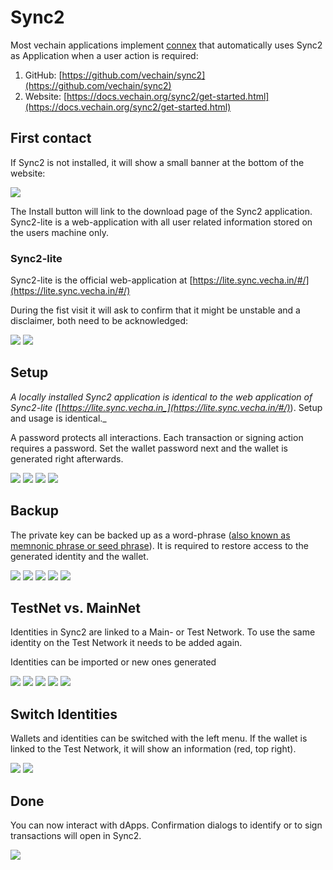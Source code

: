 # Sync2

Most vechain applications implement [connex](https://docs.vechain.org/connex/) that automatically uses Sync2 as Application when a user action is required:

1. GitHub: [https://github.com/vechain/sync2](https://github.com/vechain/sync2)
2. Website: [https://docs.vechain.org/sync2/get-started.html](https://docs.vechain.org/sync2/get-started.html)

## First contact

If Sync2 is not installed, it will show a small banner at the bottom of the website:

![](./Sync2-01.png)

The Install button will link to the download page of the Sync2 application. Sync2-lite is a web-application with all user related information stored on the users machine only.

### Sync2-lite

Sync2-lite is the official web-application at [https://lite.sync.vecha.in/#/](https://lite.sync.vecha.in/#/)

During the fist visit it will ask to confirm that it might be unstable and a disclaimer, both need to be acknowledged:

![](./Sync2-02.png)
![](./Sync2-03.png)

## Setup

_A locally installed Sync2 application is identical to the web application of Sync2-lite (_[_https://lite.sync.vecha.in_](https://lite.sync.vecha.in/#/)_). Setup and usage is identical._

A password protects all interactions. Each transaction or signing action requires a password. Set the wallet password next and the wallet is generated right afterwards.

![](./Sync2-04.png)
![](./Sync2-05.png)
![](./Sync2-06.png)
![](./Sync2-07.png)

## Backup

The private key can be backed up as a word-phrase ([also known as memnonic phrase or seed phrase](https://en.wikipedia.org/wiki/Cryptocurrency\_wallet)). It is required to restore access to the generated identity and the wallet.

![](./Sync2-08.png) ![](./Sync2-09.png) ![](./Sync2-10.png) ![](./Sync2-11.png) ![](./Sync2-12.png)

## TestNet vs. MainNet

Identities in Sync2 are linked to a Main- or Test Network. To use the same identity on the Test Network it needs to be added again.

Identities can be imported or new ones generated

![](./Sync2-13.png) ![](./Sync2-14.png) ![](./Sync2-15.png) ![](./Sync2-16.png) ![](./Sync2-17.png)

## Switch Identities

Wallets and identities can be switched with the left menu. If the wallet is linked to the Test Network, it will show an information (red, top right).

![](./Sync2-18.png) ![](./Sync2-19.png)

## Done

You can now interact with dApps. Confirmation dialogs to identify or to sign transactions will open in Sync2.

![](./Sync2-20.png)